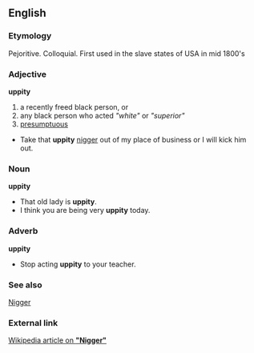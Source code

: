 == English ==

=== Etymology ===
Pejoritive. Colloquial. First used in the slave states of USA in mid 1800's 

=== Adjective ===
'''uppity'''

# a recently freed black person, or 
# any black person who acted ''"white"'' or ''"superior"''
# [[presumptuous]]

*Take that '''uppity''' [[nigger]] out of my place of business or I will kick him out.

=== Noun ===
'''uppity'''

*That old lady is '''uppity'''.
*I think you are being very '''uppity''' today.

=== Adverb ===
'''uppity'''

*Stop acting '''uppity''' to your teacher.

=== See also ===
[[Nigger]]

=== External link ===
[[w:nigger|Wikipedia article on '''"Nigger"''']]